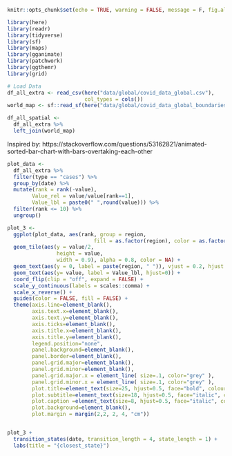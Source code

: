 

```r
knitr::opts_chunk$set(echo = TRUE, warning = FALSE, message = F, fig.align = "center")

library(here)
library(readr)
library(tidyverse)
library(sf)
library(maps)
library(gganimate)
library(patchwork)
library(ggthemr)
library(grid)

# Load Data
df_all_extra <- read_csv(here("data/global/covid_data_global.csv"),
                         col_types = cols())
world_map <- sf::read_sf(here("data/global/covid_data_global_boundaries.geojson"))

df_all_spatial <- 
  df_all_extra %>%
  left_join(world_map)
```

Inspired by: https://stackoverflow.com/questions/53162821/animated-sorted-bar-chart-with-bars-overtaking-each-other


```r

plot_data <- 
  df_all_extra %>%
  filter(type == "cases") %>%
  group_by(date) %>%
  mutate(rank = rank(-value),
        Value_rel = value/value[rank==1],
        Value_lbl = paste0(" ",round(value))) %>%
  filter(rank <= 10) %>%
  ungroup()

plot_3 <- 
  ggplot(plot_data, aes(rank, group = region, 
                            fill = as.factor(region), color = as.factor(region))) +
  geom_tile(aes(y = value/2,
                height = value,
                width = 0.9), alpha = 0.8, color = NA) +
  geom_text(aes(y = 0, label = paste(region, " ")), vjust = 0.2, hjust = 1) +
  geom_text(aes(y= value, label = Value_lbl, hjust=0)) +
  coord_flip(clip = "off", expand = FALSE) +
  scale_y_continuous(labels = scales::comma) +
  scale_x_reverse() +
  guides(color = FALSE, fill = FALSE) +
  theme(axis.line=element_blank(),
        axis.text.x=element_blank(),
        axis.text.y=element_blank(),
        axis.ticks=element_blank(),
        axis.title.x=element_blank(),
        axis.title.y=element_blank(),
        legend.position="none",
        panel.background=element_blank(),
        panel.border=element_blank(),
        panel.grid.major=element_blank(),
        panel.grid.minor=element_blank(),
        panel.grid.major.x = element_line( size=.1, color="grey" ),
        panel.grid.minor.x = element_line( size=.1, color="grey" ),
        plot.title=element_text(size=25, hjust=0.5, face="bold", colour="grey", vjust=-1),
        plot.subtitle=element_text(size=18, hjust=0.5, face="italic", color="grey"),
        plot.caption =element_text(size=8, hjust=0.5, face="italic", color="grey"),
        plot.background=element_blank(),
        plot.margin = margin(2,2, 2, 4, "cm"))


plot_3 +
  transition_states(date, transition_length = 4, state_length = 1) +
  labs(title = "{closest_state}")



```



